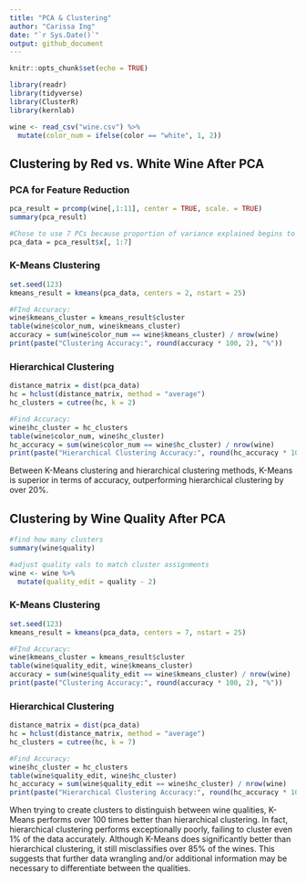 ```yaml
---
title: "PCA & Clustering"
author: "Carissa Ing"
date: "`r Sys.Date()`"
output: github_document
---
```


```r
knitr::opts_chunk$set(echo = TRUE)
```

```r
library(readr)
library(tidyverse)
library(ClusterR)
library(kernlab)
```

```r
wine <- read_csv("wine.csv") %>% 
  mutate(color_num = ifelse(color == "white", 1, 2))
```

## Clustering by Red vs. White Wine After PCA

### PCA for Feature Reduction

```r
pca_result = prcomp(wine[,1:11], center = TRUE, scale. = TRUE)
summary(pca_result)
```

```r
#Chose to use 7 PCs because proportion of variance explained begins to flatten
pca_data = pca_result$x[, 1:7]
```


### K-Means Clustering

```r
set.seed(123)
kmeans_result = kmeans(pca_data, centers = 2, nstart = 25)

#FInd Accuracy:
wine$kmeans_cluster = kmeans_result$cluster
table(wine$color_num, wine$kmeans_cluster)
accuracy = sum(wine$color_num == wine$kmeans_cluster) / nrow(wine)
print(paste("Clustering Accuracy:", round(accuracy * 100, 2), "%"))

```

### Hierarchical Clustering

```r
distance_matrix = dist(pca_data)
hc = hclust(distance_matrix, method = "average")
hc_clusters = cutree(hc, k = 2)

#Find Accuracy:
wine$hc_cluster = hc_clusters
table(wine$color_num, wine$hc_cluster)
hc_accuracy = sum(wine$color_num == wine$hc_cluster) / nrow(wine)
print(paste("Hierarchical Clustering Accuracy:", round(hc_accuracy * 100, 2), "%"))
```

Between K-Means clustering and hierarchical clustering methods, K-Means is superior in terms of accuracy, outperforming hierarchical clustering by over 20%.


## Clustering by Wine Quality After PCA

```r
#find how many clusters
summary(wine$quality)

#adjust quality vals to match cluster assignments
wine <- wine %>% 
  mutate(quality_edit = quality - 2)
```


### K-Means Clustering

```r
set.seed(123)
kmeans_result = kmeans(pca_data, centers = 7, nstart = 25)

#FInd Accuracy:
wine$kmeans_cluster = kmeans_result$cluster
table(wine$quality_edit, wine$kmeans_cluster)
accuracy = sum(wine$quality_edit == wine$kmeans_cluster) / nrow(wine)
print(paste("Clustering Accuracy:", round(accuracy * 100, 2), "%"))
```

### Hierarchical Clustering

```r
distance_matrix = dist(pca_data)
hc = hclust(distance_matrix, method = "average")
hc_clusters = cutree(hc, k = 7)

#Find Accuracy:
wine$hc_cluster = hc_clusters
table(wine$quality_edit, wine$hc_cluster)
hc_accuracy = sum(wine$quality_edit == wine$hc_cluster) / nrow(wine)
print(paste("Hierarchical Clustering Accuracy:", round(hc_accuracy * 100, 2), "%"))
```

When trying to create clusters to distinguish between wine qualities, K-Means performs over 100 times better than hierarchical clustering. In fact, hierarchical clustering performs exceptionally poorly, failing to cluster even 1% of the data accurately. Although K-Means does significantly better than hierarchical clustering, it still misclassifies over 85% of the wines. This suggests that further data wrangling and/or additional information may be necessary to differentiate between the qualities.
